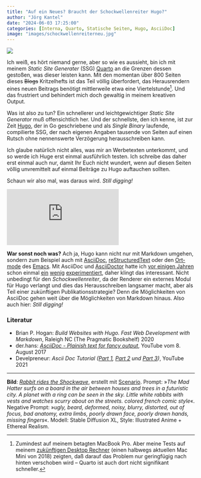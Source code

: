 ```yaml
---
title: "Auf ein Neues? Braucht der Schockwellenreiter Hugo?"
author: "Jörg Kantel"
date: "2024-06-03 17:25:00"
categories: [Interna, Quarto, Statische Seiten, Hugo, AsciiDoc]
image: "images/schockwellenreiterneu.jpg"
---
```


[![](images/schockwellenreiterneu-b.jpg)](https://www.flickr.com/photos/schockwellenreiter/53672121375/)

Ich weiß, es hört niemand gerne, aber so wie es aussieht, bin ich mit meinem *Static Site Generater* (SSG) [Quarto](http://cognitiones.kantel-chaos-team.de/webworking/staticsites/quarto.html) an die Grenzen dessen gestoßen, was dieser leisten kann. Mit den momentan über 800 Seiten dieses ~~Blogs~~ Kritzelhefts ist das Teil völlig überfordert, das Herausrendern eines neuen Beitrags benötigt mittlerweile etwa eine Viertelstunde[^1]. Und das frustriert und behindert mich doch gewaltig in meinem kreativen Output.

[^1]: Zumindest auf meinem betagten MacBook Pro. Aber meine Tests auf meinem [zukünftigen Desktop Rechner](https://kantel.github.io/posts/2024051201_71_jahre/) (einen halbwegs aktuellen Mac Mini von 2018) zeigten, daß darauf das Problem nur geringfügig nach hinten verschoben wird -- Quarto ist auch dort nicht signifikant schneller.

Was ist also zu tun? Ein schnellerer und leichtgewichtiger *Static Site Generator* muß offensichtlich her. Und der schnellste, den ich kenne, ist zur Zeit [Hugo](http://cognitiones.kantel-chaos-team.de/webworking/staticsites/hugo.html), der in Go geschriebene und als *Single Binary* laufende, compilierte SSG, der nach eigenen Angaben tausende von Seiten auf einen Rutsch ohne nennenswerte Verzögerung herausschreiben kann.

Ich glaube natürlich nicht alles, was mir an Werbetexten unterkommt, und so werde ich Huge erst einmal ausführlich testen. Ich schreibe das daher erst einmal auch nur, damit Ihr Euch nicht wundert, wenn auf diesen Seiten völlig unvremittelt auf einmal Beiträge zu Hugo auftauchen sollten.

Schaun wir also mal, was daraus wird. *Still digging!*

<iframe class="if16_9" src="https://www.youtube.com/embed/0IfzATRf_T8?si=Gi_0y_HK5prYoE0Z" title="YouTube video player" frameborder="0" allow="accelerometer; autoplay; clipboard-write; encrypted-media; gyroscope; picture-in-picture; web-share" referrerpolicy="strict-origin-when-cross-origin" allowfullscreen></iframe>

**War sonst noch was?** Ach ja, Hugo kann nicht nur mit Markdown umgehen, sondern zum Beispiel auch mit [AsciiDoc](http://cognitiones.kantel-chaos-team.de/produktivitaet/asciidoc.html), [reStructuredText](http://cognitiones.kantel-chaos-team.de/webworking/auszeichnungssprachen/restructuredtext.html) oder den [Ort-mode](http://cognitiones.kantel-chaos-team.de/produktivitaet/orgmode.html) des [Emacs](http://cognitiones.kantel-chaos-team.de/produktivitaet/emacs.html). Mit AsciiDoc und [AsciiDoctor](http://cognitiones.kantel-chaos-team.de/produktivitaet/asciidoctor.html) hatte ich [vor einigen Jahren](http://blog.schockwellenreiter.de/2020/01/2020012301.html) schon einmal [ein](http://blog.schockwellenreiter.de/2020/01/2020012501.html) [wenig](http://blog.schockwellenreiter.de/2020/01/2020012902.html) [experimentiert](http://blog.schockwellenreiter.de/2020/01/2020013002.html), daher klingt das interessant. Nicht unbedingt für den *Schockwellenreiter*, da der Renderer ein externes Modul für Hugo verlangt und dies das Herausschreiben langsamer macht, aber als Teil einer zukünftigen Publikationsstrategie? Denn die Möglichkeiten von AsciiDoc gehen weit über die Möglichkeiten von Markdown hinaus. Also auch hier: *Still digging!*

### Literatur

- Brian P. Hogan: *Build Websites with Hugo. Fast Web Development with Markdown*, Raleigh NC (The Pragmatic Bookshelf) 2020
- der.hans: *[AsciiDoc - Plainish text for fancy output](https://www.youtube.com/watch?v=0IfzATRf_T8)*, YouTube vom 8. August 2017
- Develpreneur: *Ascii Doc Tutorial ([Part 1](https://www.youtube.com/watch?v=GL1SEYOhEiQ), [Part 2](https://www.youtube.com/watch?v=wca5m7JpS_U) und [Part 3](https://www.youtube.com/watch?v=cQ-IfqLTw8w))*, YouTube 2021

---

**Bild**: *[Rabbit rides the Shockwave](https://www.flickr.com/photos/schockwellenreiter/53672121375/)*, erstellt mit [Scenario](http://cognitiones.kantel-chaos-team.de/technikgeschichte/rechnerundnetze/scenario.html). Prompt: »*The Mad Hatter surfs on a board in the air between houses and trees in a futuristic city. A planet with a ring can be seen in the sky. Little white rabbits with vests and watches scurry about on the streets. colored french comic style*«. Negative Prompt: »*ugly, beard, deformed, noisy, blurry, distorted, out of focus, bad anatomy, extra limbs, poorly drawn face, poorly drawn hands, missing fingers*«. Modell: Stable Diffusion XL, Style: Illustrated Anime + Ethereal Realism.